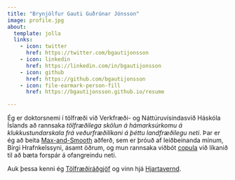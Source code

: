 ```yaml
---
title: "Brynjólfur Gauti Guðrúnar Jónsson"
image: profile.jpg
about:
  template: jolla
  links:
    - icon: twitter
      href: https://twitter.com/bgautijonsson
    - icon: linkedin
      href: https://linkedin.com/in/bgautijonsson
    - icon: github
      href: https://github.com/bgautijonsson
    - icon: file-earmark-person-fill
      href: https://bgautijonsson.github.io/resume

---
```


Ég er doktorsnemi í tölfræði við Verkfræði- og Náttúruvísindasvið Háskóla Íslands að rannsaka *tölfræðilega skölun á hámarksúrkomu á klukkustundarskala frá veðurfræðilíkani á þéttu landfræðilegu neti*. Þar er ég að beita [Max-and-Smooth](https://arxiv.org/abs/1907.11969){target="_blank"} aðferð, sem er þróuð af leiðbeinanda mínum, Birgi Hrafnkelssyni, ásamt öðrum, og mun rannsaka viðbót [copula](https://en.wikipedia.org/wiki/Copula_(probability_theory)){target="_blank"} við líkanið til að bæta forspár á ofangreindu neti. 

Auk þessa kenni ég [Tölfræðiráðgjöf](https://ugla.hi.is/kennsluskra/index.php?tab=nam&chapter=namskeid&id=70742120230&namskra=0){target="_blank"} og vinn hjá [Hjartavernd](https://hjarta.is){target="_blank"}.

